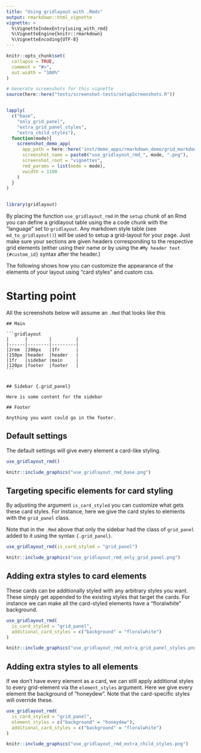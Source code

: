 ```yaml
---
title: "Using gridlayout with .Rmds"
output: rmarkdown::html_vignette
vignette: >
  %\VignetteIndexEntry{using_with_rmd}
  %\VignetteEngine{knitr::rmarkdown}
  %\VignetteEncoding{UTF-8}
---
```


```r
knitr::opts_chunk$set(
  collapse = TRUE,
  comment = "#>",
  out.width = "100%"
)

# Generate screenshots for this vignette
source(here::here("tests/screenshot-tests/setupScreenshots.R"))


lapply(
  c("base",
    "only_grid_panel",
    "extra_grid_panel_styles",
    "extra_child_styles"),
  function(mode){
    screenshot_demo_app(
      app_path = here::here('inst/demo_apps/rmarkdown_demo/grid_markdown_options.Rmd'),
      screenshot_name = paste0("use_gridlayout_rmd_", mode, ".png"),
      screenshot_root = "vignettes",
      rmd_params = list(mode = mode),
      vwidth = 1100
    )
  }
)
 
```

```r
library(gridlayout)
```


By placing the function `use_gridlayout_rmd` in the `setup` chunk of an Rmd you can define a gridlayout table using the a code chunk with the "language" set to `gridlayout`. Any markdown style table (see `md_to_gridlayout()`) will be used to setup a grid-layout for your page. Just make sure your sections are given headers corresponding to the respective grid elements (either using their name or by using the `#My header text {#custom_id}` syntax after the header.)


The following shows how you can customize the appearance of the elements of your layout using "card styles" and custom css. 


# Starting point

All the screenshots below will assume an `.Rmd` that looks like this

````
## Main

```gridlayout
|      |        |         |
|------|--------|---------|
|2rem  |200px   |1fr      |
|150px |header  |header   |
|1fr   |sidebar |main     |
|120px |footer  |footer   |
```


## Sidebar {.grid_panel}

Here is some content for the sidebar

## Footer

Anything you want could go in the footer.
````


## Default settings

The default settings will give every element a card-like styling. 
```r
use_gridlayout_rmd()
```


```r
knitr::include_graphics("use_gridlayout_rmd_base.png")
```


## Targeting specific elements for card styling

By adjusting the argument `is_card_styled` you can customize what gets these card styles. For instance, here we give the card styles to elements with the `grid_panel` class.

Note that in the `.Rmd` above that only the sidebar had the class of `grid_panel` added to it using the syntax `{.grid_panel}`.

```r
use_gridlayout_rmd(is_card_styled = "grid_panel")
```


```r
knitr::include_graphics("use_gridlayout_rmd_only_grid_panel.png")
```



## Adding extra styles to card elements

These cards can be additionally styled with any arbitrary styles you want. These simply get appended to the existing styles that target the cards. For instance we can make all the card-styled elements have a "floralwhite" background.

```r
use_gridlayout_rmd(
  is_card_styled = "grid_panel",
  additional_card_styles = c("background" = "floralwhite")
)
```


```r
knitr::include_graphics("use_gridlayout_rmd_extra_grid_panel_styles.png")
```



## Adding extra styles to all elements

If we don't have every element as a card, we can still apply additional styles to every grid-element via the `element_styles` argument. Here we give every element the background of "honeydew". Note that the card-specific styles will override these.

```r
use_gridlayout_rmd(
  is_card_styled = "grid_panel",
  element_styles = c("background" = "honeydew"),
  additional_card_styles = c("background" = "floralwhite")
)
```


```r
knitr::include_graphics("use_gridlayout_rmd_extra_child_styles.png")
```

